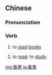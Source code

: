 {{also|看书}}
==Chinese==
{{zh-forms|s=看书}}

===Pronunciation===
{{zh-pron
|m=kànshū
|c=hon3 syu1
|h=pfs=khon-sû
|w=2khoe+1sr,2khoe sr
|cat=v
}}

===Verb===
{{zh-verb}}

# to [[read]] [[books]]
#: {{zh-x|他 到 圖書館 看書 去 了。|He went to the library to '''read books'''.}}
# {{lb|zh|intransitive}} to [[read]]; to [[study]]
#: {{zh-x|他 愛 看書，但是 他 最 愛 看 電視。|He loves '''to read''', but he loves to watch TV the most.}}

[[mg:看書]]
[[ja:看書]]